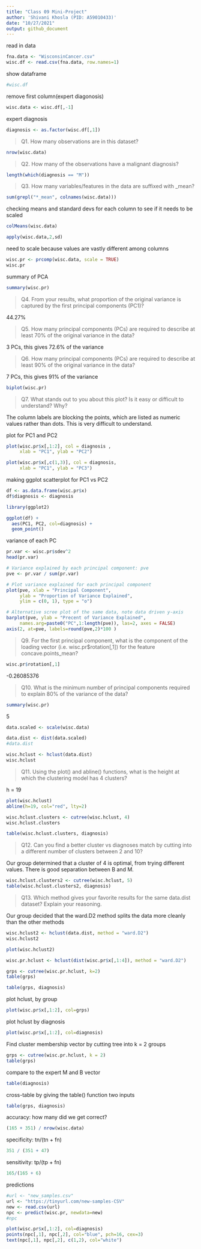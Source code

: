 ```yaml
---
title: "Class 09 Mini-Project"
author: 'Shivani Khosla (PID: A59010433)'
date: "10/27/2021"
output: github_document
---
```


read in data
```r
fna.data <- "WisconsinCancer.csv"
wisc.df <- read.csv(fna.data, row.names=1)
```

show dataframe
```r
#wisc.df
```

remove first column(expert diagonosis)
```r
wisc.data <- wisc.df[,-1]
```

expert diagnosis
```r
diagnosis <- as.factor(wisc.df[,1])
```

> Q1. How many observations are in this dataset?

```r
nrow(wisc.data)
```

> Q2. How many of the observations have a malignant diagnosis?

```r
length(which(diagnosis == "M"))
```

> Q3. How many variables/features in the data are suffixed with _mean?

```r
sum(grepl("*_mean", colnames(wisc.data)))
```

checking means and standard devs for each column to see if it needs to be scaled
```r
colMeans(wisc.data)

apply(wisc.data,2,sd)
```
need to scale because values are vastly different among columns
```r
wisc.pr <- prcomp(wisc.data, scale = TRUE)
wisc.pr
```
summary of PCA
```r
summary(wisc.pr)
```
> Q4. From your results, what proportion of the original variance is captured by the first principal components (PC1)?

44.27%

> Q5. How many principal components (PCs) are required to describe at least 70% of the original variance in the data?

3 PCs, this gives 72.6% of the variance 

> Q6. How many principal components (PCs) are required to describe at least 90% of the original variance in the data?

7 PCs, this gives 91% of the variance

```r
biplot(wisc.pr)
```
> Q7. What stands out to you about this plot? Is it easy or difficult to understand? Why?

The column labels are blocking the points, which are listed as numeric values rather than dots. This is very difficult to understand. 

plot for PC1 and PC2
```r
plot(wisc.pr$x[,1:2], col = diagnosis , 
     xlab = "PC1", ylab = "PC2")
```

```r
plot(wisc.pr$x[,c(1,3)], col = diagnosis, 
     xlab = "PC1", ylab = "PC3")
```

making ggplot scatterplot for PC1 vs PC2 

```r
df <- as.data.frame(wisc.pr$x)
df$diagnosis <- diagnosis

library(ggplot2)

ggplot(df) + 
  aes(PC1, PC2, col=diagnosis) + 
  geom_point()
```

variance of each PC

```r
pr.var <- wisc.pr$sdev^2
head(pr.var)
```

```r
# Variance explained by each principal component: pve
pve <- pr.var / sum(pr.var)

# Plot variance explained for each principal component
plot(pve, xlab = "Principal Component", 
     ylab = "Proportion of Variance Explained", 
     ylim = c(0, 1), type = "o")
```

```r
# Alternative scree plot of the same data, note data driven y-axis
barplot(pve, ylab = "Precent of Variance Explained",
     names.arg=paste0("PC",1:length(pve)), las=2, axes = FALSE)
axis(2, at=pve, labels=round(pve,2)*100 )
```

> Q9. For the first principal component, what is the component of the loading vector (i.e. wisc.pr$rotation[,1]) for the feature concave.points_mean?

```r
wisc.pr$rotation[,1]
```
 -0.26085376

> Q10. What is the minimum number of principal components required to explain 80% of the variance of the data?

```r
summary(wisc.pr)
```
5

```r
data.scaled <- scale(wisc.data)
```

```r
data.dist <- dist(data.scaled)
#data.dist
```

```r
wisc.hclust <- hclust(data.dist)
wisc.hclust

```
> Q11. Using the plot() and abline() functions, what is the height at which the clustering model has 4 clusters?

h = 19

```r
plot(wisc.hclust)
abline(h=19, col="red", lty=2)
```

```r
wisc.hclust.clusters <- cutree(wisc.hclust, 4)
wisc.hclust.clusters
```
```r
table(wisc.hclust.clusters, diagnosis)
```

> Q12. Can you find a better cluster vs diagnoses match by cutting into a different number of clusters between 2 and 10?

Our group determined that a cluster of 4 is optimal, from trying different values. There is good separation between B and M. 

```r
wisc.hclust.clusters2 <- cutree(wisc.hclust, 5)
table(wisc.hclust.clusters2, diagnosis)
```
> Q13. Which method gives your favorite results for the same data.dist dataset? Explain your reasoning.

Our group decided that the ward.D2 method splits the data more cleanly than the other methods


```r
wisc.hclust2 <- hclust(data.dist, method = "ward.D2")
wisc.hclust2

plot(wisc.hclust2)

```
```r
wisc.pr.hclust <- hclust(dist(wisc.pr$x[,1:4]), method = "ward.D2")
```

```r
grps <- cutree(wisc.pr.hclust, k=2)
table(grps)
```

```r
table(grps, diagnosis)

```
plot hclust, by group
```r
plot(wisc.pr$x[,1:2], col=grps)

```
plot hclust by diagnosis
```r
plot(wisc.pr$x[,1:2], col=diagnosis)

```
Find cluster membership vector by cutting tree into k = 2 groups

```r
grps <- cutree(wisc.pr.hclust, k = 2)
table(grps)
```

compare to the expert M and B vector

```r
table(diagnosis)
```
cross-table by giving the table() function two inputs

```r
table(grps, diagnosis)
```

accuracy: how many did we get correct?
```r
(165 + 351) / nrow(wisc.data)
```
specificity: tn/(tn + fn)

```r
351 / (351 + 47)
```
sensitivity: tp/(tp + fn)

```r
165/(165 + 6)
```
predictions
```r
#url <- "new_samples.csv"
url <- "https://tinyurl.com/new-samples-CSV"
new <- read.csv(url)
npc <- predict(wisc.pr, newdata=new)
#npc
```

```r
plot(wisc.pr$x[,1:2], col=diagnosis)
points(npc[,1], npc[,2], col="blue", pch=16, cex=3)
text(npc[,1], npc[,2], c(1,2), col="white")
```

